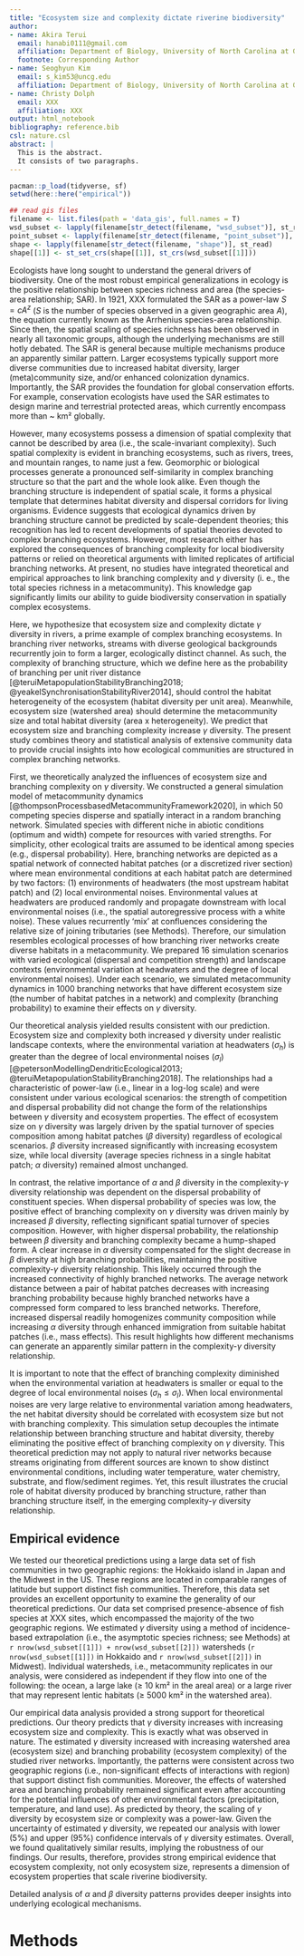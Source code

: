 ```yaml
---
title: "Ecosystem size and complexity dictate riverine biodiversity"
author:
- name: Akira Terui
  email: hanabi0111@gmail.com
  affiliation: Department of Biology, University of North Carolina at Greensboro
  footnote: Corresponding Author
- name: Seoghyun Kim
  email: s_kim53@uncg.edu
  affiliation: Department of Biology, University of North Carolina at Greensboro
- name: Christy Dolph
  email: XXX
  affiliation: XXX
output: html_notebook
bibliography: reference.bib
csl: nature.csl
abstract: |
  This is the abstract.
  It consists of two paragraphs.
---
```


```r
pacman::p_load(tidyverse, sf)
setwd(here::here("empirical"))

## read gis files
filename <- list.files(path = 'data_gis', full.names = T)
wsd_subset <- lapply(filename[str_detect(filename, "wsd_subset")], st_read)
point_subset <- lapply(filename[str_detect(filename, "point_subset")], st_read)
shape <- lapply(filename[str_detect(filename, "shape")], st_read)
shape[[1]] <- st_set_crs(shape[[1]], st_crs(wsd_subset[[1]]))

```


Ecologists have long sought to understand the general drivers of biodiversity. One of the most robust empirical generalizations in ecology is the positive relationship between species richness and area (the species-area relationship; SAR). In 1921, XXX formulated the SAR as a power-law $S = cA^z$ ($S$ is the number of species observed in a given geographic area $A$), the equation currently known as the Arrhenius species-area relationship. Since then, the spatial scaling of species richness has been observed in nearly all taxonomic groups, although the underlying mechanisms are still hotly debated. The SAR is general because multiple mechanisms produce an apparently similar pattern. Larger ecosystems typically support more diverse communities due to increased habitat diversity, larger (meta)community size, and/or enhanced colonization dynamics. Importantly, the SAR provides the foundation for global conservation efforts. For example, conservation ecologists have used the SAR estimates to design marine and terrestrial protected areas, which currently encompass more than ~ km² globally.

However, many ecosystems possess a dimension of spatial complexity that cannot be described by area (i.e., the scale-invariant complexity). Such spatial complexity is evident in branching ecosystems, such as rivers, trees, and mountain ranges, to name just a few. Geomorphic or biological processes generate a pronounced self-similarity in complex branching structure so that the part and the whole look alike. Even though the branching structure is independent of spatial scale, it forms a physical template that determines habitat diversity and dispersal corridors for living organisms. Evidence suggests that ecological dynamics driven by branching structure cannot be predicted by scale-dependent theories; this recognition has led to recent developments of spatial theories devoted to complex branching ecosystems. However, most research either has explored the consequences of branching complexity for local biodiversity patterns or relied on theoretical arguments with limited replicates of artificial branching networks. At present, no studies have integrated theoretical and empirical approaches to link branching complexity and $\gamma$ diversity (i. e., the total species richness in a metacommunity). This knowledge gap significantly limits our ability to guide biodiversity conservation in spatially complex ecosystems.

Here, we hypothesize that ecosystem size and complexity dictate $\gamma$ diversity in rivers, a prime example of complex branching ecosystems. In branching river networks, streams with diverse geological backgrounds recurrently join to form a larger, ecologically distinct channel. As such, the complexity of branching structure, which we define here as the probability of branching per unit river distance [@teruiMetapopulationStabilityBranching2018; @yeakelSynchronisationStabilityRiver2014], should control the habitat heterogeneity of the ecosystem (habitat diversity per unit area). Meanwhile, ecosystem size (watershed area) should determine the metacommunity size and total habitat diversity (area x heterogeneity). We predict that ecosystem size and branching complexity increase $\gamma$ diversity. The present study combines theory and statistical analysis of extensive community data to provide crucial insights into how ecological communities are structured in complex branching networks.

First, we theoretically analyzed the influences of ecosystem size and branching complexity on $\gamma$ diversity. We constructed a general simulation model of metacommunity dynamics [@thompsonProcessbasedMetacommunityFramework2020], in which 50 competing species disperse and spatially interact in a random branching network. Simulated species with different niche in abiotic conditions (optimum and width) compete for resources with varied strengths. For simplicity, other ecological traits are assumed to be identical among species (e.g., dispersal probability). Here, branching networks are depicted as a spatial network of connected habitat patches (or a discretized river section) where mean environmental conditions at each habitat patch are determined by two factors: (1) environments of headwaters (the most upstream habitat patch) and (2) local environmental noises. Environmental values at headwaters are produced randomly and propagate downstream with local environmental noises (i.e., the spatial autoregressive process with  a white noise). These values recurrently 'mix' at confluences considering the relative size of joining tributaries (see Methods). Therefore, our simulation resembles ecological processes of how branching river networks create diverse habitats in a metacommunity. We prepared 16 simulation scenarios with varied ecological (dispersal and competition strength) and landscape contexts (environmental variation at headwaters and the degree of local environmental noises). Under each scenario, we simulated metacommunity dynamics in 1000 branching networks that have different ecosystem size (the number of habitat patches in a network) and complexity (branching probability) to examine their effects on $\gamma$ diversity.

Our theoretical analysis yielded results consistent with our prediction. Ecosystem size and complexity both increased $\gamma$ diversity under realistic landscape contexts, where the environmental variation at headwaters ($\sigma_h$) is greater than the degree of local environmental noises ($\sigma_l$) [@petersonModellingDendriticEcological2013; @teruiMetapopulationStabilityBranching2018]. The relationships had a characteristic of power-law (i.e., linear in a log-log scale) and were consistent under various ecological scenarios: the strength of competition and dispersal probability did not change the form of the relationships between $\gamma$ diversity and ecosystem properties. The effect of ecosystem size on $\gamma$ diversity was largely driven by the spatial turnover of species composition among habitat patches ($\beta$ diversity) regardless of ecological scenarios. $\beta$ diversity increased significantly with increasing ecosystem size, while local diversity (average species richness in a single habitat patch; $\alpha$ diversity) remained almost unchanged.

In contrast, the relative importance of $\alpha$ and $\beta$ diversity in the complexity-$\gamma$ diversity relationship was dependent on the dispersal probability of constituent species. When dispersal probability of species was low, the positive effect of branching complexity on $\gamma$ diversity was driven mainly by increased $\beta$ diversity, reflecting significant spatial turnover of species composition. However, with higher dispersal probability, the relationship between $\beta$ diversity and branching complexity became a hump-shaped form. A clear increase in $\alpha$ diversity compensated for the slight decrease in $\beta$ diversity at high branching probabilities, maintaining the positive complexity-$\gamma$ diversity relationship. This likely occurred through the increased connectivity of highly branched networks. The average network distance between a pair of habitat patches decreases with increasing branching probability because highly branched networks have a compressed form compared to less branched networks. Therefore, increased dispersal readily homogenizes community composition while increasing $\alpha$ diversity through enhanced immigration from suitable habitat patches (i.e., mass effects). This result highlights how different mechanisms can generate an apparently similar pattern in the complexity-$\gamma$ diversity relationship.

It is important to note that the effect of branching complexity diminished when the environmental variation at headwaters is smaller or equal to the degree of local environmental noises ($\sigma_h \le \sigma_l$). When local environmental noises are very large relative to environmental variation among headwaters, the net habitat diversity should be correlated with ecosystem size but not with branching complexity. This simulation setup decouples the intimate relationship between branching structure and habitat diversity, thereby eliminating the positive effect of branching complexity on $\gamma$ diversity. This theoretical prediction may not apply to natural river networks because streams originating from different sources are known to show distinct environmental conditions, including water temperature, water chemistry, substrate, and flow/sediment regimes. Yet, this result illustrates the crucial role of habitat diversity produced by branching structure, rather than branching structure itself, in the emerging complexity-$\gamma$ diversity relationship.

## Empirical evidence
We tested our theoretical predictions using a large data set of fish communities in two geographic regions: the Hokkaido island in Japan and the Midwest in the US. These regions are located in comparable ranges of latitude but support distinct fish communities. Therefore, this data set provides an excellent opportunity to examine the generality of our theoretical predictions. Our data set comprised presence-absence of fish species at XXX sites, which encompassed the majority of the two geographic regions. We estimated $\gamma$ diversity using a method of incidence-based extrapolation (i.e., the asymptotic species richness; see Methods) at `r nrow(wsd_subset[[1]]) + nrow(wsd_subset[[2]])` watersheds (`r nrow(wsd_subset[[1]])` in Hokkaido and `r nrow(wsd_subset[[2]])` in Midwest). Individual watersheds, i.e., metacommunity replicates in our analysis, were considered as independent if they flow into one of the following: the ocean, a large lake ($\ge$ 10 km² in the areal area) or a large river that may represent lentic habitats ($\ge$ 5000 km² in the watershed area).

Our empirical data analysis provided a strong support for theoretical predictions. Our theory predicts that $\gamma$ diversity increases with increasing ecosystem size and complexity. This is exactly what was observed in nature. The estimated $\gamma$ diversity increased with increasing watershed area (ecosystem size) and branching probability (ecosystem complexity) of the studied river networks. Importantly, the patterns were consistent across two geographic regions (i.e., non-significant effects of interactions with region) that support distinct fish communities. Moreover, the effects of watershed area and branching probability remained significant even after accounting for the potential influences of other environmental factors (precipitation, temperature, and land use). As predicted by theory, the scaling of $\gamma$ diversity by ecosystem size or complexity was a power-law. Given the uncertainty of estimated $\gamma$ diversity, we repeated our analysis with lower (5%) and upper (95%) confidence intervals of $\gamma$ diversity estimates. Overall, we found qualitatively similar results, implying the robustness of our findings. Our results, therefore, provides strong empirical evidence that ecosystem complexity, not only ecosystem size, represents a dimension of ecosystem properties that scale riverine biodiversity.

Detailed analysis of $\alpha$ and $\beta$ diversity patterns provides deeper insights into underlying ecological mechanisms. 
 

# Methods

